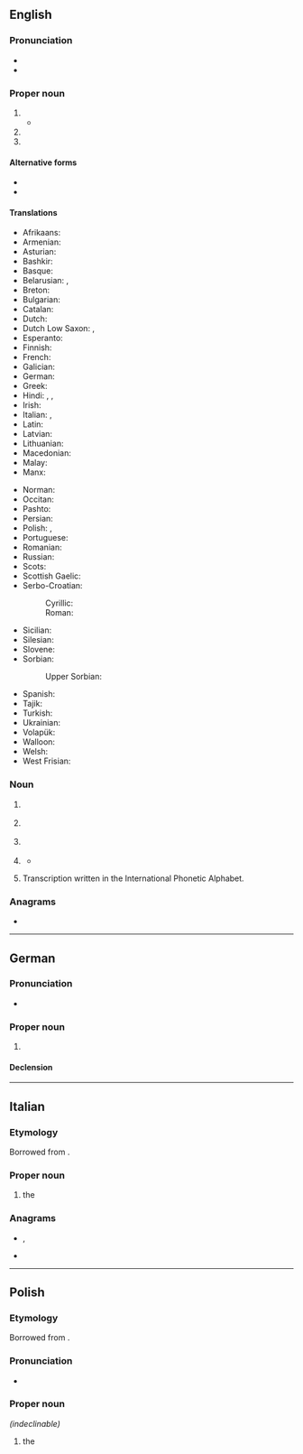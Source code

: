 {{also|ipa|'ipa}}
{{selfref|See [[Wiktionary:International Phonetic Alphabet]] for Wiktionary's Appendix for IPA symbols}}
==English==

===Pronunciation===
* {{IPA|en|/ˌaɪ.piːˈeɪ/|[ˌaɪ.pʰiːˈeɪ]}}
* {{rhymes|en|eɪ}}

===Proper noun===
{{en-proper noun}}

# {{initialism of|en|International Phonetic Alphabet}}
#* {{quote-journal|1=en|year=2012|author=James Lambert|title=Beyond ''Hobson-Jobson'': A new lexicography for Indian English|journal=World Englishes|page=297|url=https://benjamins.com/catalog/eww.33.3.03lam
|text=However, beyond lexis, the ''Macmillan'' range includes other adaptations, such as '''IPA''' encoding which reflects Indian English pronunciation, and etymologies that distinguish between "tatsama" and "tadbhava" terms, based on McGregor (1992).}}
# {{initialism of|en|International Phonetic Association}}
# {{initialism of|en|International Police Association}}

====Alternative forms====
* {{alter|en|IPAlph.||International Phonetic Alphabet}}
* {{alter|en|IPAss.||International Phonetic Association}}

====Translations====
{{trans-top|International Phonetic Alphabet}}
* Afrikaans: {{t+|af|IFA}}
* Armenian: {{t|hy|ՄՀԱ|sc=Armn}}
* Asturian: {{t+|ast|AFI}}
* Bashkir: {{t|ba|ХАФӘ|sc=Cyrl}}
* Basque: {{t+|eu|IPA}}
* Belarusian: {{qualifier|narkomawka}} {{t|be|МФА|sc=Cyrl}}, {{qualifier|tarashkevica}} {{t|be|МФА|sc=Cyrl}}
* Breton: {{t|br|LFE}}
* Bulgarian: {{t|bg|МФА|sc=Cyrl}}
* Catalan: {{t+|ca|AFI}}
* Dutch: {{t|nl|IFA}}
* Dutch Low Saxon: {{t|nds-nl|IKS}}, {{t|nds-nl|IFA}}
* Esperanto: {{t+|eo|IFA}}
* Finnish: {{t+|fi|IPA}}
* French: {{t+|fr|API}}
* Galician: {{t+|gl|AFI}}
* German: {{t+|de|IPA}}
* Greek: {{t+|el|ΔΦΑ}}
* Hindi: {{t|hi|अधव|sc=Deva}}, {{t+|hi|अ॰ध॰व॰|sc=Deva}}, {{t|hi|अनुष्का सेन|sc=Deva}}
* Irish: {{t|ga|AIF}}
* Italian: {{t+|it|AFI}}, {{t+|it|IPA}}
* Latin: {{t+|la|API}}
* Latvian: {{t|lv|SFA}}
* Lithuanian: {{t+|lt|TFA}}
* Macedonian: {{t|mk|МФА|sc=Cyrl}}
* Malay: {{t|ms|AFA}}
* Manx: {{t|gv|ASE}}
{{trans-mid}}
* Norman: {{t|nrf|API}}
* Occitan: {{t|oc|AFI}}
* Pashto: {{t|ps|ايي پي اې|tr=ayi-pî-aê|sc=ps-Arab}}
* Persian: {{t|fa|آی‌پی‌آ|tr=ây-pi-â|sc=fa-Arab}}
* Polish: {{t+|pl|IPA|f}}, {{t|pl|MAF|m}}
* Portuguese: {{t+|pt|AFI}}
* Romanian: {{t|ro|AFI}}
* Russian: {{t+|ru|МФА}}
* Scots: {{t|sco|IPA}}
* Scottish Gaelic: {{t|gd|AEF}}
* Serbo-Croatian:
*: Cyrillic: {{t|sh|МФА|sc=Cyrl}}
*: Roman: {{t|sh|MFA}}
* Sicilian: {{t+|scn|AFN}}
* Silesian: {{t|szl|MAF}}
* Slovene: {{t|sl|MFA}}
* Sorbian:
*: Upper Sorbian: {{t+|hsb|Mfa|m}}
* Spanish: {{t+|es|AFI}}
* Tajik: {{t|tg|АФБ|sc=Cyrl}}
* Turkish: {{t+|tr|UFA}}
* Ukrainian: {{t+|uk|МФА|sc=Cyrl}}
* Volapük: {{t+|vo|LFB}}
* Walloon: {{t|wa|AFE}}
* Welsh: {{t|cy|GSR}}
* West Frisian: {{t|fy|YFA}}
{{trans-bottom}}

===Noun===
{{en-noun|~}}

# {{lb|en|organic compound|uncountable}} {{initialism of|en|isopropyl alcohol}}
# {{lb|en|organic compound|uncountable}} {{initialism of|en|isophthalic acid}}
# {{lb|en|organic compound|uncountable}} {{initialism of|en|isopropyl acetate}}
# {{lb|en|beer|countable}} {{initialism of|en|India pale ale}}
#* {{quote-book|en|title=Beer for Pete's Sake: The Wicked Adventures of a Brewing Maverick‎|page=128|author=Pete Slosberg|year=1998|passage=Not bad for an amber or pale ale, but India pale ale, I don't think so. So why does Bass put '''IPA''' on the label?}}
# {{lb|en|countable}} Transcription written in the International Phonetic Alphabet. {{rfex|en}}

===Anagrams===
* {{anagrams|en|a=aip|AIP|API|Api|IAP|PIA|pia}}

----

==German==

===Pronunciation===
* {{audio|de|De-IPA.ogg|Audio}}

===Proper noun===
{{de-proper noun|n|IPA|gen2=IPAs}}

# {{initialism of|de|[[Internationales Phonetisches Alphabet]]}}

====Declension====
{{de-decl-noun-n|s|n=sg}}

----

==Italian==

===Etymology===
Borrowed from {{bor|it|en|IPA}}.

===Proper noun===
{{it-proper noun}}

# the {{l|en|IPA}} {{gl|[[International Phonetic Alphabet]]}}
#: {{syn|it|AFI}}

===Anagrams===
* {{l|it|api}}, {{l|it|Api}}
* {{l|it|pia}}

----

==Polish==

===Etymology===
Borrowed from {{bor|pl|en|IPA}}.

===Pronunciation===
* {{pl-IPA|/,aj ,pi 'ej/|/,i ,pe 'a/}}

===Proper noun===
{{pl-proper noun|f}} ''(indeclinable)''

# the {{l|en|IPA}} {{gl|[[International Phonetic Alphabet]]}}
#: {{syn|pl|MAF}}